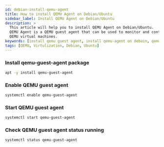 ```yaml
---
id: debian-install-qemu-agent
title: How to install QEMU Agent on Debian/Ubuntu
sidebar_label: Install QEMU Agent on Debian/Ubuntu
description: >
  This article will help you to install QEMU Agent on Debian/Ubuntu.
  QEMU Agent is a QEMU guest agent that can be used to monitor and control
  QEMU virtual machines.
keywords: [install qemu guest agent, install qemu-agent on debain, qemu-agent ]
tags: [QEMU, Virtulization, Debian, Ubuntu]
---
```



### Install qemu-guest-agent package 

```bash
apt -y install qemu-guest-agent
```

### Enable QEMU guest agent

```bash
systemctl enable qemu-guest-agent
```

### Start QEMU guest agent

```bash
systemctl start qemu-guest-agent
```

### Check QEMU guest agent status running

```bash
systemctl status qemu-guest-agent
```
